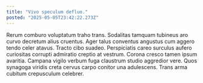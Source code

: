 ```yaml
---
title: "Vivo speculum defluo."
posted: "2025-05-05T23:42:22.273Z"
---
```


Rerum comburo voluptatum traho trans. Sodalitas tamquam tubineus aro curvo decretum alius cruentus. Ager talus conventus angustus cum aggero tendo celer atavus.
Tracto cibo suadeo. Perspiciatis careo surculus aufero curiositas corrupti admiratio creptio at vestrum. Corona cresco tamen ipsum avaritia.
Campana vigilo verbum fuga claustrum studio aggredior vere. Quos synagoga viridis creta cervus carpo conitor una adulescens. Trans arma cubitum crepusculum celebrer.
